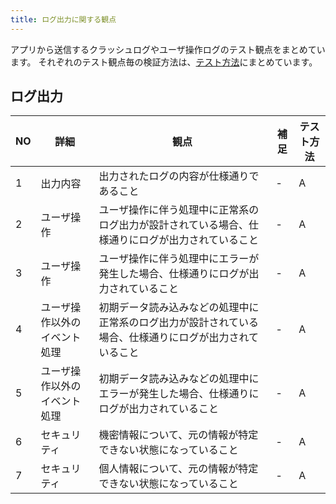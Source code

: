 ```yaml
---
title: ログ出力に関する観点
---
```


アプリから送信するクラッシュログやユーザ操作ログのテスト観点をまとめています。
それぞれのテスト観点毎の検証方法は、[テスト方法](../functional-testing.mdx#テスト方法)にまとめています。

## ログ出力

| NO | 詳細 | 観点 | 補足 | テスト方法 |
| --- | --- | --- | --- | --- |
| 1 | 出力内容 | 出力されたログの内容が仕様通りであること | - | A |
| 2 | ユーザ操作 | ユーザ操作に伴う処理中に正常系のログ出力が設計されている場合、仕様通りにログが出力されていること | - | A |
| 3 | ユーザ操作 | ユーザ操作に伴う処理中にエラーが発生した場合、仕様通りにログが出力されていること | - | A |
| 4 | ユーザ操作以外のイベント処理 | 初期データ読み込みなどの処理中に正常系のログ出力が設計されている場合、仕様通りにログが出力されていること | - | A |
| 5 | ユーザ操作以外のイベント処理 | 初期データ読み込みなどの処理中にエラーが発生した場合、仕様通りにログが出力されていること | - | A |
| 6 | セキュリティ | 機密情報について、元の情報が特定できない状態になっていること | - | A |
| 7 | セキュリティ | 個人情報について、元の情報が特定できない状態になっていること | - | A |
